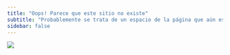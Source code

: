 ```yaml
---
title: "Oops! Parece que este sitio no existe"
subtitle: "Probablemente se trata de un espacio de la página que aún está en desarrollo, o que fue removido"
sidebar: false
---
```

:::{.column-body-outset}
![](images/404.png)
:::